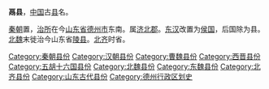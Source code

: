 {{Unreferenced|time=2021-05-26T16:18:03+00:00}}
'''鬲县'''，[[中国|中国]]古[[县|县]]名。

[[秦朝|秦朝]]置，[[治所|治所]]在今[[山东省|山东省]][[德州市|德州市]]东南。属[[济北郡_(秦朝)|济北郡]]。[[东汉|东汉]]改置为[[侯国|侯国]]，后国除为县。[[北魏|北魏]]末徙治今山东省[[陵县|陵县]]。[[北齐|北齐]]时省。 

{{山东行政区划小作品}}
{{DEFAULTSORT:G}}
[[Category:秦朝县份|Category:秦朝县份]]
[[Category:汉朝县份|Category:汉朝县份]]
[[Category:曹魏县份|Category:曹魏县份]]
[[Category:西晋县份|Category:西晋县份]]
[[Category:五胡十六国县份|Category:五胡十六国县份]]
[[Category:北魏县份|Category:北魏县份]]
[[Category:东魏县份|Category:东魏县份]]
[[Category:北齐县份|Category:北齐县份]]
[[Category:山东古代县份|Category:山东古代县份]]
[[Category:德州行政区划史|Category:德州行政区划史]]